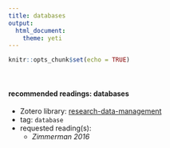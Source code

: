 ```yaml
---
title: databases
output: 
  html_document: 
    theme: yeti
---
```


```r
knitr::opts_chunk$set(echo = TRUE)
```
<br>

#### recommended readings: databases

- Zotero library: [research-data-management](https://www.zotero.org/groups/4398962/research-data-management/library)
- tag: `database`
- requested reading(s):
  + *Zimmerman 2016*
